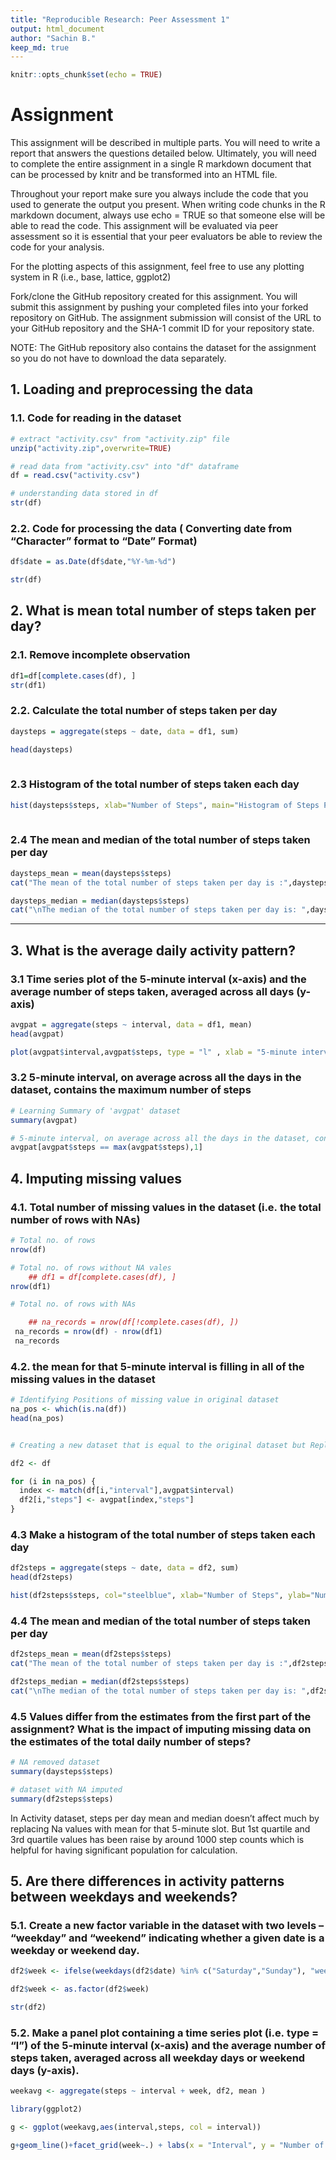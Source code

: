 ```yaml
---
title: "Reproducible Research: Peer Assessment 1"
output: html_document
author: "Sachin B."
keep_md: true
---
```


```r
knitr::opts_chunk$set(echo = TRUE)
```

# Assignment
This assignment will be described in multiple parts. You will need to write a report that answers the questions detailed below. Ultimately, you will need to complete the entire assignment in a single R markdown document that can be processed by knitr and be transformed into an HTML file.

Throughout your report make sure you always include the code that you used to generate the output you present. When writing code chunks in the R markdown document, always use echo = TRUE so that someone else will be able to read the code. This assignment will be evaluated via peer assessment so it is essential that your peer evaluators be able to review the code for your analysis.

For the plotting aspects of this assignment, feel free to use any plotting system in R (i.e., base, lattice, ggplot2)

Fork/clone the GitHub repository created for this assignment. You will submit this assignment by pushing your completed files into your forked repository on GitHub. The assignment submission will consist of the URL to your GitHub repository and the SHA-1 commit ID for your repository state.

NOTE: The GitHub repository also contains the dataset for the assignment so you do not have to download the data separately.

## 1. Loading and preprocessing the data

### 1.1. Code for reading in the dataset 
```r

# extract "activity.csv" from "activity.zip" file
unzip("activity.zip",overwrite=TRUE)

# read data from "activity.csv" into "df" dataframe
df = read.csv("activity.csv")

# understanding data stored in df
str(df)

```

### 2.2. Code for processing the data ( Converting date from "Character" format to "Date" Format)
```r

df$date = as.Date(df$date,"%Y-%m-%d")

str(df)
```

## 2. What is mean total number of steps taken per day?

### 2.1. Remove incomplete observation
```r

df1=df[complete.cases(df), ]
str(df1)
```

### 2.2. Calculate the total number of steps taken per day
```r

daysteps = aggregate(steps ~ date, data = df1, sum)

head(daysteps)
    
```

### 2.3 Histogram of the total number of steps taken each day

```r

hist(daysteps$steps, xlab="Number of Steps", main="Histogram of Steps Per Day, Oct-Nov 2012")
    
```

### 2.4 The mean and median of the total number of steps taken per day

```r

daysteps_mean = mean(daysteps$steps)
cat("The mean of the total number of steps taken per day is :",daysteps_mean)

daysteps_median = median(daysteps$steps)
cat("\nThe median of the total number of steps taken per day is: ",daysteps_median)

```

<hr>

## 3. What is the average daily activity pattern?

### 3.1 Time series plot of the 5-minute interval (x-axis) and the average number of steps taken, averaged across all days (y-axis)

```r

avgpat = aggregate(steps ~ interval, data = df1, mean)
head(avgpat)

plot(avgpat$interval,avgpat$steps, type = "l" , xlab = "5-minute interval", ylab = "avg. no. of steps taken", main = "Average daily activity pattern")

```

### 3.2 5-minute interval, on average across all the days in the dataset, contains the maximum number of steps

```r

# Learning Summary of 'avgpat' dataset
summary(avgpat)

# 5-minute interval, on average across all the days in the dataset, contains the maximum number of steps
avgpat[avgpat$steps == max(avgpat$steps),1]

```

## 4. Imputing missing values

### 4.1. Total number of missing values in the dataset (i.e. the total number of rows with NAs)

```r
# Total no. of rows
nrow(df)

# Total no. of rows without NA vales
    ## df1 = df[complete.cases(df), ]
nrow(df1)

# Total no. of rows with NAs

    ## na_records = nrow(df[!complete.cases(df), ])
 na_records = nrow(df) - nrow(df1)
 na_records

```


### 4.2. the mean for that 5-minute interval is filling in all of the missing values in the dataset

```r


# Identifying Positions of missing value in original dataset
na_pos <- which(is.na(df))
head(na_pos)


# Creating a new dataset that is equal to the original dataset but Replacing missing values with the mean for that 5-minute interval.

df2 <- df

for (i in na_pos) {
  index <- match(df[i,"interval"],avgpat$interval)
  df2[i,"steps"] <- avgpat[index,"steps"]
}

```

### 4.3 Make a histogram of the total number of steps taken each day
```r

df2steps = aggregate(steps ~ date, data = df2, sum)
head(df2steps)

hist(df2steps$steps, col="steelblue", xlab="Number of Steps", ylab="Number of Days",  main="Histogram of Steps Per Day, Oct-Nov 2012")

```

### 4.4 The mean and median of the total number of steps taken per day

```r

df2steps_mean = mean(df2steps$steps)
cat("The mean of the total number of steps taken per day is :",df2steps_mean)

df2steps_median = median(df2steps$steps)
cat("\nThe median of the total number of steps taken per day is: ",df2steps_median)

```

### 4.5  Values differ from the estimates from the first part of the assignment? What is the impact of imputing missing data on the estimates of the total daily number of steps?

```r

# NA removed dataset
summary(daysteps$steps)

# dataset with NA imputed
summary(df2steps$steps)

```

In Activity dataset, steps per day mean and median doesn't affect much by replacing Na values with mean for that 5-minute slot. But 1st quartile and 3rd quartile values has been raise by around 1000 step counts which is helpful for having significant population for calculation.


## 5. Are there differences in activity patterns between weekdays and weekends?

### 5.1. Create a new factor variable in the dataset with two levels – “weekday” and “weekend” indicating whether a given date is a weekday or weekend day.

```r
df2$week <- ifelse(weekdays(df2$date) %in% c("Saturday","Sunday"), "weekend", "weekday")

df2$week <- as.factor(df2$week)

str(df2)

```

### 5.2. Make a panel plot containing a time series plot (i.e. type = "l") of the 5-minute interval (x-axis) and the average number of steps taken, averaged across all weekday days or weekend days (y-axis).

```r

weekavg <- aggregate(steps ~ interval + week, df2, mean )

library(ggplot2)

g <- ggplot(weekavg,aes(interval,steps, col = interval))

g+geom_line()+facet_grid(week~.) + labs(x = "Interval", y = "Number of steps", title = "Time Series Plot")

```